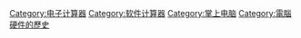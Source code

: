 {{Commons category|Programmable calculators}}
{{Cat main}}

[[Category:电子计算器|Category:电子计算器]]
[[Category:软件计算器|Category:软件计算器]]
[[Category:掌上电脑|Category:掌上电脑]]
[[Category:電腦硬件的歷史|Category:電腦硬件的歷史]]